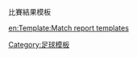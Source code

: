 ;比賽結果模板
:{{goal}} {{tl|goal}}
:{{yel}} {{tl|yel}}
:{{sent off}} {{tl|sent off}}
:{{subon}} {{tl|subon}}
:{{suboff}} {{tl|suboff}}
:{{pengoal}} {{tl|pengoal}}
:{{penmiss}} {{tl|penmiss}}
:{{golden goal}} {{tl|golden goal}}
:{{Silver goal}} {{tl|Silver goal}}<noinclude>
[[en:Template:Match report templates]]</noinclude>
[[Category:足球模板]]